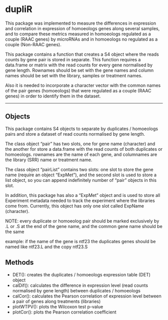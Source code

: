 dupliR
======

This package was implemented to measure the differences in expression and correlation in expression of homoeologs genes along several samples, and to compare these metrics measured in homoeologs regulated as a couple (RAAC genes) by microRNAs and in homoeologs no regulated as a couple (Non-RAAC genes).

This package contains a function that creates a S4 object where the reads counts by gene pair is stored in separate. This function requires a data.frame or matrix with the read counts for every gene normalised by gene length. Rownames should be set with the gene names and column names should be set with the library, samples or treatment names.

Also it is needed to incorporate a character vector with the common names of the pair genes (homoeologs) that were regulated as a couple (RAAC genes) in order to identify them in the dataset.

---

## Objects

This package contains S4 objects to separate by duplicates / homoeologs pairs and store a dataset of read counts normalised by gene length.

The class object "pair" has two slots, one for gene name (character) and the another for store a data.frame with the read counts of both duplicates or homoeologs. rownames are the name of each gene, and columnames are the library (SRR) name or treatment name.

The class object "pairList" contains two slots: one slot to store the gene name (require an object "ExpMet"), and the second slot is used to store a list object, so you can append indefinitely number of "pair" objects in this slot.

In addition, this package has also a "ExpMet" object and is used to store all Experiment metadata needed to track the experiment where the libraries come from. Currently, this object has only one slot called ExpName (character).

NOTE: every duplicate or homoeolog pair should be marked exclusively by .L or .S at the end of the gene name, and the common gene name should be the same

example: if the name of the gene is ntf23 the duplicates genes should be named like ntf23.L and the copy ntf23.S

## Methods

- DET(): creates the duplicates / homoeologs expression table (DET) object
- calDif(): calculates the difference in expression level (read counts normalised by gene length) between duplicates / homoeologs
- calCor(): calculates the Pearson correlation of expression level between a pair of genes along treatments (libraries)
- plotWTPV(): plots the Wilcoxon test p-value
- plotCor(): plots the Pearson correlation coefficient

